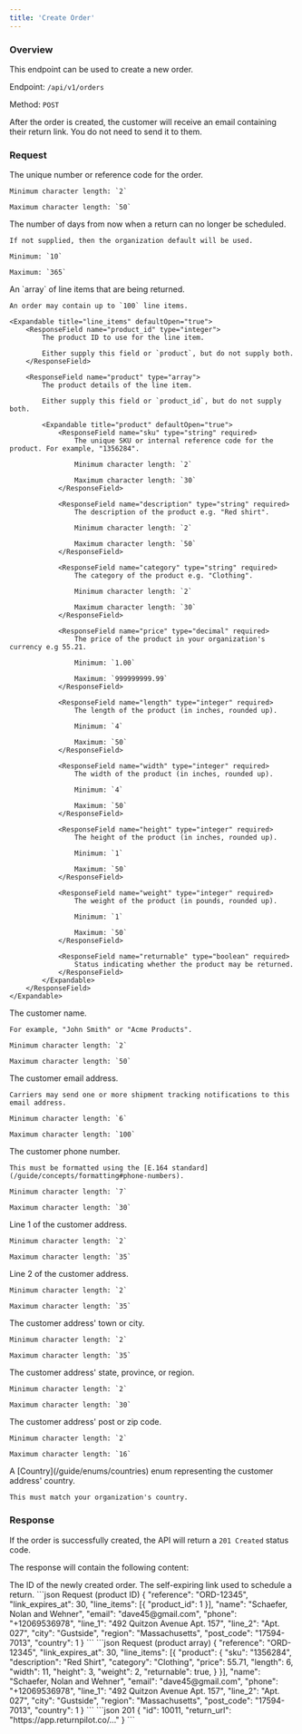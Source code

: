 ```yaml
---
title: 'Create Order'
---
```


### Overview

This endpoint can be used to create a new order.

Endpoint: `/api/v1/orders`

Method: `POST`

<Note>
    After the order is created, the customer will receive an email containing their return link. You do not need to send it to them.
</Note>

### Request

<ResponseField name="reference" type="string" required>
    The unique number or reference code for the order.

    Minimum character length: `2`

    Maximum character length: `50`
</ResponseField>

<ResponseField name="link_expires_at" type="integer">
    The number of days from now when a return can no longer be scheduled.

    If not supplied, then the organization default will be used.

    Minimum: `10`

    Maximum: `365`
</ResponseField>

<ResponseField name="line_items" type="array" required>
    An `array` of line items that are being returned.

    An order may contain up to `100` line items.

    <Expandable title="line_items" defaultOpen="true">
        <ResponseField name="product_id" type="integer">
            The product ID to use for the line item.

            Either supply this field or `product`, but do not supply both.
        </ResponseField>

        <ResponseField name="product" type="array">
            The product details of the line item.

            Either supply this field or `product_id`, but do not supply both.

            <Expandable title="product" defaultOpen="true">
                <ResponseField name="sku" type="string" required>
                    The unique SKU or internal reference code for the product. For example, "1356284".

                    Minimum character length: `2`

                    Maximum character length: `30`
                </ResponseField>

                <ResponseField name="description" type="string" required>
                    The description of the product e.g. "Red shirt".

                    Minimum character length: `2`

                    Maximum character length: `50`
                </ResponseField>

                <ResponseField name="category" type="string" required>
                    The category of the product e.g. "Clothing".

                    Minimum character length: `2`

                    Maximum character length: `30`
                </ResponseField>

                <ResponseField name="price" type="decimal" required>
                    The price of the product in your organization's currency e.g 55.21.

                    Minimum: `1.00`

                    Maximum: `999999999.99`
                </ResponseField>

                <ResponseField name="length" type="integer" required>
                    The length of the product (in inches, rounded up).

                    Minimum: `4`

                    Maximum: `50`
                </ResponseField>

                <ResponseField name="width" type="integer" required>
                    The width of the product (in inches, rounded up).

                    Minimum: `4`

                    Maximum: `50`
                </ResponseField>

                <ResponseField name="height" type="integer" required>
                    The height of the product (in inches, rounded up).

                    Minimum: `1`

                    Maximum: `50`
                </ResponseField>

                <ResponseField name="weight" type="integer" required>
                    The weight of the product (in pounds, rounded up).

                    Minimum: `1`

                    Maximum: `50`
                </ResponseField>

                <ResponseField name="returnable" type="boolean" required>
                    Status indicating whether the product may be returned.
                </ResponseField>
            </Expandable>
        </ResponseField>
    </Expandable>
</ResponseField>

<ResponseField name="name" type="string" required>
    The customer name.

    For example, "John Smith" or "Acme Products".

    Minimum character length: `2`

    Maximum character length: `50`
</ResponseField>

<ResponseField name="email" type="string" required>
    The customer email address.

    Carriers may send one or more shipment tracking notifications to this email address.

    Minimum character length: `6`

    Maximum character length: `100`
</ResponseField>

<ResponseField name="phone" type="string">
    The customer phone number.

    This must be formatted using the [E.164 standard](/guide/concepts/formatting#phone-numbers).

    Minimum character length: `7`

    Maximum character length: `30`
</ResponseField>

<ResponseField name="line_1" type="string" required>
    Line 1 of the customer address.

    Minimum character length: `2`

    Maximum character length: `35`
</ResponseField>

<ResponseField name="line_2" type="string">
    Line 2 of the customer address.

    Minimum character length: `2`

    Maximum character length: `35`
</ResponseField>

<ResponseField name="city" type="string" required>
    The customer address' town or city.

    Minimum character length: `2`

    Maximum character length: `35`
</ResponseField>

<ResponseField name="region" type="string" required>
    The customer address' state, province, or region.

    Minimum character length: `2`

    Maximum character length: `30`
</ResponseField>

<ResponseField name="post_code" type="string" required>
    The customer address' post or zip code.

    Minimum character length: `2`

    Maximum character length: `16`
</ResponseField>

<ResponseField name="country" type="integer" required>
    A [Country](/guide/enums/countries) enum representing the customer address' country.

    This must match your organization's country.
</ResponseField>

### Response

If the order is successfully created, the API will return a `201 Created` status code.

The response will contain the following content:

<ResponseField name="id" type="integer" required>
    The ID of the newly created order.
</ResponseField>

<ResponseField name="return_url" type="string" required>
    The self-expiring link used to schedule a return.
</ResponseField>

<RequestExample>
    ```json Request (product ID)
    {
        "reference": "ORD-12345",
        "link_expires_at": 30,
        "line_items": [{
            "product_id": 1
        }],
        "name": "Schaefer, Nolan and Wehner",
        "email": "dave45@gmail.com",
        "phone": "+12069536978",
        "line_1": "492 Quitzon Avenue Apt. 157",
        "line_2": "Apt. 027",
        "city": "Gustside",
        "region": "Massachusetts",
        "post_code": "17594-7013",
        "country": 1
    }
    ```
    ```json Request (product array)
    {
        "reference": "ORD-12345",
        "link_expires_at": 30,
        "line_items": [{
            "product": {
                "sku": "1356284",
                "description": "Red Shirt",
                "category": "Clothing",
                "price": 55.71,
                "length": 6,
                "width": 11,
                "height": 3,
                "weight": 2,
                "returnable": true,
            }
        }],
        "name": "Schaefer, Nolan and Wehner",
        "email": "dave45@gmail.com",
        "phone": "+12069536978",
        "line_1": "492 Quitzon Avenue Apt. 157",
        "line_2": "Apt. 027",
        "city": "Gustside",
        "region": "Massachusetts",
        "post_code": "17594-7013",
        "country": 1
    }
    ```
</RequestExample>

<ResponseExample>
    ```json 201
    {
        "id": 10011,
        "return_url": "https://app.returnpilot.co/..."
    }
    ```
</ResponseExample>